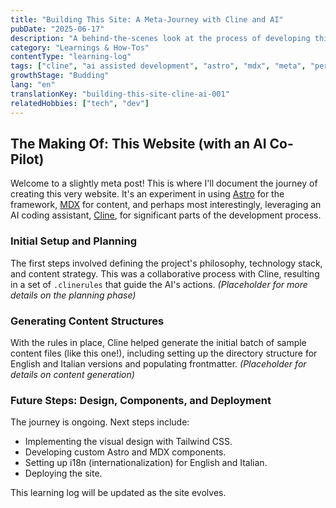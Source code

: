 ```yaml
---
title: "Building This Site: A Meta-Journey with Cline and AI"
pubDate: "2025-06-17"
description: "A behind-the-scenes look at the process of developing this personal website using Astro, MDX, and AI-assisted coding with Cline."
category: "Learnings & How-Tos"
contentType: "learning-log"
tags: ["cline", "ai assisted development", "astro", "mdx", "meta", "personal website"]
growthStage: "Budding"
lang: "en"
translationKey: "building-this-site-cline-ai-001"
relatedHobbies: ["tech", "dev"]
---
```


## The Making Of: This Website (with an AI Co-Pilot)

Welcome to a slightly meta post! This is where I'll document the journey of creating this very website. It's an experiment in using [Astro](https://astro.build) for the framework, [MDX](https://mdxjs.com/) for content, and perhaps most interestingly, leveraging an AI coding assistant, [Cline](https://cline.bot), for significant parts of the development process.

### Initial Setup and Planning
The first steps involved defining the project's philosophy, technology stack, and content strategy. This was a collaborative process with Cline, resulting in a set of `.clinerules` that guide the AI's actions.
*(Placeholder for more details on the planning phase)*

### Generating Content Structures
With the rules in place, Cline helped generate the initial batch of sample content files (like this one!), including setting up the directory structure for English and Italian versions and populating frontmatter.
*(Placeholder for details on content generation)*

### Future Steps: Design, Components, and Deployment
The journey is ongoing. Next steps include:
-   Implementing the visual design with Tailwind CSS.
-   Developing custom Astro and MDX components.
-   Setting up i18n (internationalization) for English and Italian.
-   Deploying the site.

This learning log will be updated as the site evolves.
